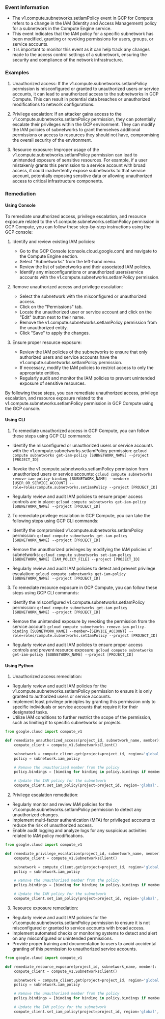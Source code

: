 
### Event Information

- The v1.compute.subnetworks.setIamPolicy event in GCP for Compute refers to a change in the IAM (Identity and Access Management) policy for a subnetwork in the Compute Engine service.
- This event indicates that the IAM policy for a specific subnetwork has been modified, granting or revoking permissions for users, groups, or service accounts.
- It is important to monitor this event as it can help track any changes made to the access control settings of a subnetwork, ensuring the security and compliance of the network infrastructure.


### Examples

1. Unauthorized access: If the v1.compute.subnetworks.setIamPolicy permission is misconfigured or granted to unauthorized users or service accounts, it can lead to unauthorized access to the subnetworks in GCP Compute. This can result in potential data breaches or unauthorized modifications to network configurations.

2. Privilege escalation: If an attacker gains access to the v1.compute.subnetworks.setIamPolicy permission, they can potentially escalate their privileges within the GCP environment. They can modify the IAM policies of subnetworks to grant themselves additional permissions or access to resources they should not have, compromising the overall security of the environment.

3. Resource exposure: Improper usage of the v1.compute.subnetworks.setIamPolicy permission can lead to unintended exposure of sensitive resources. For example, if a user mistakenly grants this permission to a service account with broad access, it could inadvertently expose subnetworks to that service account, potentially exposing sensitive data or allowing unauthorized access to critical infrastructure components.

### Remediation

#### Using Console

To remediate unauthorized access, privilege escalation, and resource exposure related to the v1.compute.subnetworks.setIamPolicy permission in GCP Compute, you can follow these step-by-step instructions using the GCP console:

1. Identify and review existing IAM policies:
   - Go to the GCP Console (console.cloud.google.com) and navigate to the Compute Engine section.
   - Select "Subnetworks" from the left-hand menu.
   - Review the list of subnetworks and their associated IAM policies.
   - Identify any misconfigurations or unauthorized users/service accounts with the v1.compute.subnetworks.setIamPolicy permission.

2. Remove unauthorized access and privilege escalation:
   - Select the subnetwork with the misconfigured or unauthorized access.
   - Click on the "Permissions" tab.
   - Locate the unauthorized user or service account and click on the "Edit" button next to their name.
   - Remove the v1.compute.subnetworks.setIamPolicy permission from the unauthorized entity.
   - Click "Save" to apply the changes.

3. Ensure proper resource exposure:
   - Review the IAM policies of the subnetworks to ensure that only authorized users and service accounts have the v1.compute.subnetworks.setIamPolicy permission.
   - If necessary, modify the IAM policies to restrict access to only the appropriate entities.
   - Regularly audit and monitor the IAM policies to prevent unintended exposure of sensitive resources.

By following these steps, you can remediate unauthorized access, privilege escalation, and resource exposure related to the v1.compute.subnetworks.setIamPolicy permission in GCP Compute using the GCP console.

#### Using CLI

1. To remediate unauthorized access in GCP Compute, you can follow these steps using GCP CLI commands:

- Identify the misconfigured or unauthorized users or service accounts with the v1.compute.subnetworks.setIamPolicy permission:
  `gcloud compute subnetworks get-iam-policy [SUBNETWORK_NAME] --project [PROJECT_ID]`

- Revoke the v1.compute.subnetworks.setIamPolicy permission from unauthorized users or service accounts:
  `gcloud compute subnetworks remove-iam-policy-binding [SUBNETWORK_NAME] --member=[USER_OR_SERVICE_ACCOUNT] --role=roles/compute.subnetworks.setIamPolicy --project [PROJECT_ID]`

- Regularly review and audit IAM policies to ensure proper access controls are in place:
  `gcloud compute subnetworks get-iam-policy [SUBNETWORK_NAME] --project [PROJECT_ID]`

2. To remediate privilege escalation in GCP Compute, you can take the following steps using GCP CLI commands:

- Identify the compromised v1.compute.subnetworks.setIamPolicy permission:
  `gcloud compute subnetworks get-iam-policy [SUBNETWORK_NAME] --project [PROJECT_ID]`

- Remove the unauthorized privileges by modifying the IAM policies of subnetworks:
  `gcloud compute subnetworks set-iam-policy [SUBNETWORK_NAME] [IAM_POLICY_FILE] --project [PROJECT_ID]`

- Regularly review and audit IAM policies to detect and prevent privilege escalation:
  `gcloud compute subnetworks get-iam-policy [SUBNETWORK_NAME] --project [PROJECT_ID]`

3. To remediate resource exposure in GCP Compute, you can follow these steps using GCP CLI commands:

- Identify the misconfigured v1.compute.subnetworks.setIamPolicy permission:
  `gcloud compute subnetworks get-iam-policy [SUBNETWORK_NAME] --project [PROJECT_ID]`

- Remove the unintended exposure by revoking the permission from the service account:
  `gcloud compute subnetworks remove-iam-policy-binding [SUBNETWORK_NAME] --member=[SERVICE_ACCOUNT] --role=roles/compute.subnetworks.setIamPolicy --project [PROJECT_ID]`

- Regularly review and audit IAM policies to ensure proper access controls and prevent resource exposure:
  `gcloud compute subnetworks get-iam-policy [SUBNETWORK_NAME] --project [PROJECT_ID]`

#### Using Python

1. Unauthorized access remediation:
- Regularly review and audit IAM policies for the v1.compute.subnetworks.setIamPolicy permission to ensure it is only granted to authorized users or service accounts.
- Implement least privilege principles by granting this permission only to specific individuals or service accounts that require it for their designated tasks.
- Utilize IAM conditions to further restrict the scope of the permission, such as limiting it to specific subnetworks or projects.

```python
from google.cloud import compute_v1

def remediate_unauthorized_access(project_id, subnetwork_name, member):
    compute_client = compute_v1.SubnetworksClient()

    subnetwork = compute_client.get(project=project_id, region='global', subnetwork=subnetwork_name)
    policy = subnetwork.iam_policy

    # Remove the unauthorized member from the policy
    policy.bindings = [binding for binding in policy.bindings if member not in binding.members]

    # Update the IAM policy for the subnetwork
    compute_client.set_iam_policy(project=project_id, region='global', resource=subnetwork_name, policy=policy)
```

2. Privilege escalation remediation:
- Regularly monitor and review IAM policies for the v1.compute.subnetworks.setIamPolicy permission to detect any unauthorized changes.
- Implement multi-factor authentication (MFA) for privileged accounts to reduce the risk of unauthorized access.
- Enable audit logging and analyze logs for any suspicious activities related to IAM policy modifications.

```python
from google.cloud import compute_v1

def remediate_privilege_escalation(project_id, subnetwork_name, member):
    compute_client = compute_v1.SubnetworksClient()

    subnetwork = compute_client.get(project=project_id, region='global', subnetwork=subnetwork_name)
    policy = subnetwork.iam_policy

    # Remove the unauthorized member from the policy
    policy.bindings = [binding for binding in policy.bindings if member not in binding.members]

    # Update the IAM policy for the subnetwork
    compute_client.set_iam_policy(project=project_id, region='global', resource=subnetwork_name, policy=policy)
```

3. Resource exposure remediation:
- Regularly review and audit IAM policies for the v1.compute.subnetworks.setIamPolicy permission to ensure it is not misconfigured or granted to service accounts with broad access.
- Implement automated checks or monitoring systems to detect and alert on any misconfigured or unintended permissions.
- Provide proper training and documentation to users to avoid accidental granting of this permission to unauthorized service accounts.

```python
from google.cloud import compute_v1

def remediate_resource_exposure(project_id, subnetwork_name, member):
    compute_client = compute_v1.SubnetworksClient()

    subnetwork = compute_client.get(project=project_id, region='global', subnetwork=subnetwork_name)
    policy = subnetwork.iam_policy

    # Remove the unauthorized member from the policy
    policy.bindings = [binding for binding in policy.bindings if member not in binding.members]

    # Update the IAM policy for the subnetwork
    compute_client.set_iam_policy(project=project_id, region='global', resource=subnetwork_name, policy=policy)
```

